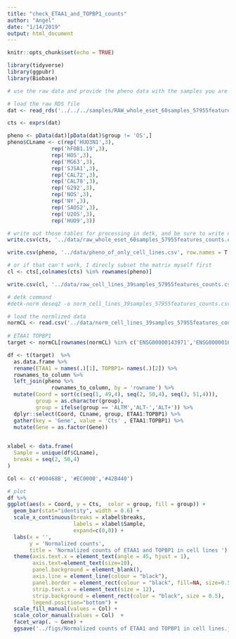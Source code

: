 ```yaml
---
title: "check_ETAA1_and_TOPBP1_counts"
author: "Angel"
date: "1/14/2019"
output: html_document
---
```


```r
knitr::opts_chunk$set(echo = TRUE) 
```

```r
library(tidyverse)
library(ggpubr)
library(Biobase)
```

```r
# use the raw data and provide the pheno data with the samples you are interested in and normalize them only using DETK

# load the raw RDS file
dat <- read_rds('../../../samples/RAW_whole_eset_60samples_57955features.RDS')

cts <- exprs(dat)

pheno <- pData(dat)[pData(dat)$group != 'OS',]
pheno$CLname <- c(rep('HUO3N1',3),
              rep('hFOB1.19',3),
              rep('HOS',3),
              rep('MG63',3),
              rep('SJSA1',3),
              rep('CAL72',3),
              rep('CAL78',3),
              rep('G292',3),
              rep('NOS',3),
              rep('NY',3),
              rep('SAOS2',3),
              rep('U2OS',3),
              rep('HUO9',3))

# write out those tables for processing in detk, and be sure to write out the row names as well
write.csv(cts, '../data/raw_whole_eset_60samples_57955features_counts.csv', row.names = T, quote = F)

write.csv(pheno, '../data/pheno_of_only_cell_lines.csv', row.names = T, quote = F)

# or if that can't work, I direcly subset the matrix myself first
cl <- cts[,colnames(cts) %in% rownames(pheno)]

write.csv(cl, '../data/raw_cell_lines_39samples_57955features_counts.csv', row.names = T, quote = F)

```

```r
# detk command
#detk-norm deseq2 -o norm_cell_lines_39samples_57955features_counts.csv raw_cell_lines_39samples_57955features_counts.csv
```

```r
# load the normlized data
normCL <- read.csv('../data/norm_cell_lines_39samples_57955features_counts.csv', row.names = 1)
  
# ETAA1 TOPBP1
target <- normCL[rownames(normCL) %in% c('ENSG00000143971','ENSG00000163781'),] 

df <- t(target)  %>%
  as.data.frame %>%
  rename(ETAA1 = names(.)[1], TOPBP1= names(.)[2]) %>%
  rownames_to_column %>%
  left_join(pheno %>%
              rownames_to_column, by = 'rowname') %>%
  mutate(Coord = sort(c(seq(1, 49,4), seq(2, 50,4), seq(3, 51,4))),
         group = as.character(group),
         group = ifelse(group == 'ALTM','ALT-','ALT+')) %>%
  dplyr::select(Coord, CLname, group, ETAA1:TOPBP1) %>%
  gather(key = 'Gene', value = 'Cts' , ETAA1:TOPBP1) %>%
  mutate(Gene = as.factor(Gene))

 
xlabel <- data.frame(
  Sample = unique(df$CLname),
  breaks = seq(2, 50,4)
) 

Col <- c('#00468B', '#EC0000','#42B440')
```


```r
# plot
df %>%
ggplot(aes(x = Coord, y = Cts,  color = group, fill = group)) +
  geom_bar(stat="identity", width = 0.6) +  
  scale_x_continuous(breaks = xlabel$breaks,
                     labels = xlabel$Sample,
                     expand=c(0,0)) +
  labs(x = '',
       y = 'Normalized counts',
       title = 'Normalized counts of ETAA1 and TOPBP1 in cell lines ') +
  theme(axis.text.x = element_text(angle = 45, hjust = 1),
        axis.text=element_text(size=10),
        panel.background = element_blank(), 
        axis.line = element_line(colour = "black"),
        panel.border = element_rect(colour = "black", fill=NA, size=0.5),
        strip.text.x = element_text(size = 12),
        strip.background = element_rect(color = "black", size = 0.5),
        legend.position="bottom") + 
  scale_fill_manual(values = Col) +
  scale_color_manual(values = Col)  +
  facet_wrap(. ~ Gene) +
  ggsave('../figs/Normalized counts of ETAA1 and TOPBP1 in cell lines.jpg', width = 12, height =8, dpi = 300)
```

